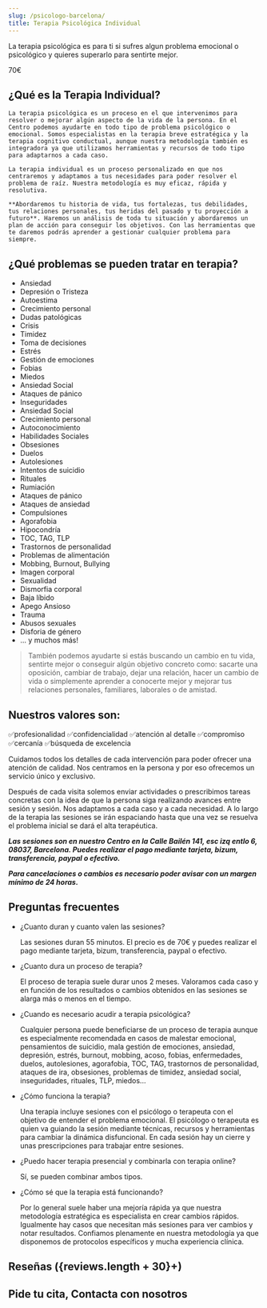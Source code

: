 ```yaml
---
slug: /psicologo-barcelona/
title: Terapia Psicológica Individual
---
```



La terapia psicológica es para ti si sufres algun problema emocional o psicológico y quieres superarlo para sentirte mejor.

<div class="inline-flex grow flex-col items-center justify-start gap-2 rounded-lg border-2 border-brand-300 bg-brand-50 p-4 sm:basis-1/3 lg:basis-0 lg:gap-4">
  <span>70€</span>
</div>

## ¿Qué es la Terapia Individual?

<div class="columns-2">
  <Picture
    alt="Terapia Psicológica Individual"
    src="https://placehold.co/600x400/EEE/31343C"
    width={600}
    height={400}
    class="m-0"
  />
  <div>

    La terapia psicológica es un proceso en el que intervenimos para resolver o mejorar algún aspecto de la vida de la persona. En el Centro podemos ayudarte en todo tipo de problema psicológico o emocional. Somos especialistas en la terapia breve estratégica y la terapia cognitivo conductual, aunque nuestra metodología también es integradora ya que utilizamos herramientas y recursos de todo tipo para adaptarnos a cada caso.

    La terapia individual es un proceso personalizado en que nos centraremos y adaptamos a tus necesidades para poder resolver el problema de raíz. Nuestra metodología es muy eficaz, rápida y resolutiva.

    **Abordaremos tu historia de vida, tus fortalezas, tus debilidades, tus relaciones personales, tus heridas del pasado y tu proyección a futuro**. Haremos un análisis de toda tu situación y abordaremos un plan de acción para conseguir los objetivos. Con las herramientas que te daremos podrás aprender a gestionar cualquier problema para siempre.

  </div>
</div>


<ComoEsLaTerapia tipo="presencial" />


<Checks>

## ¿Qué problemas se pueden tratar en terapia?

- Ansiedad
- Depresión o Tristeza
- Autoestima
- Crecimiento personal
- Dudas patológicas
- Crisis
- Timidez
- Toma de decisiones
- Estrés
- Gestión de emociones
- Fobias
- Miedos
- Ansiedad Social
- Ataques de pánico
- Inseguridades
- Ansiedad Social
- Crecimiento personal
- Autoconocimiento
- Habilidades Sociales
- Obsesiones
- Duelos
- Autolesiones
- Intentos de suicidio
- Rituales
- Rumiación
- Ataques de pánico
- Ataques de ansiedad
- Compulsiones
- Agorafobia
- Hipocondría
- TOC, TAG, TLP
- Trastornos de personalidad
- Problemas de alimentación
- Mobbing, Burnout, Bullying
- Imagen corporal
- Sexualidad
- Dismorfia corporal
- Baja líbido
- Apego Ansioso
- Trauma
- Abusos sexuales
- Disforia de género
- ... y muchos más!

</Checks>

> También podemos ayudarte si estás buscando un cambio en tu vida, sentirte mejor o conseguir algún objetivo concreto como: sacarte una oposición, cambiar de trabajo, dejar una relación, hacer un cambio de vida o simplemente aprender a conocerte mejor y mejorar tus relaciones personales, familiares, laborales o de amistad.

## Nuestros valores son:

✅profesionalidad
✅confidencialidad
✅atención al detalle
✅compromiso
✅cercanía
✅búsqueda de excelencia

Cuidamos todos los detalles de cada intervención para poder ofrecer una atención de calidad. Nos centramos en la persona y por eso ofrecemos un servicio único y exclusivo.

Después de cada visita solemos enviar actividades o prescribimos tareas concretas con la idea de que la persona siga realizando avances entre sesión y sesión. Nos adaptamos a cada caso y a cada necesidad. A lo largo de la terapia las sesiones se irán espaciando hasta que una vez se resuelva el problema inicial se dará el alta terapéutica.

**_Las sesiones son en nuestro Centro en la Calle Bailén 141, esc izq entlo 6, 08037, Barcelona. Puedes realizar el pago mediante tarjeta, bizum, transferencia, paypal o efectivo._**

**_Para cancelaciones o cambios es necesario poder avisar con un margen mínimo de 24 horas._**

## Preguntas frecuentes

<div class="faq">

- ¿Cuanto duran y cuanto valen las sesiones?

  Las sesiones duran 55 minutos. El precio es de 70€ y puedes realizar el pago mediante tarjeta, bizum, transferencia, paypal o efectivo.

- ¿Cuanto dura un proceso de terapia?

  El proceso de terapia suele durar unos 2 meses. Valoramos cada caso y en función de los resultados o cambios obtenidos en las sesiones se alarga más o menos en el tiempo.

- ¿Cuando es necesario acudir a terapia psicológica?

  Cualquier persona puede beneficiarse de un proceso de terapia aunque es especialmente recomendada en casos de malestar emocional, pensamientos de suicidio, mala gestión de emociones, ansiedad, depresión, estrés, burnout, mobbing, acoso, fobias, enfermedades, duelos, autolesiones, agorafobia, TOC, TAG, trastornos de personalidad, ataques de ira, obsesiones, problemas de timidez, ansiedad social, inseguridades, rituales, TLP, miedos...

- ¿Cómo funciona la terapia?

  Una terapia incluye sesiones con el psicólogo o terapeuta con el objetivo de entender el problema emocional. El psicólogo o terapeuta es quien va guiando la sesión mediante técnicas, recursos y herramientas para cambiar la dinámica disfuncional. En cada sesión hay un cierre y unas prescripciones para trabajar entre sesiones.

- ¿Puedo hacer terapia presencial y combinarla con terapia online?

  Sí, se pueden combinar ambos tipos.

- ¿Cómo sé que la terapia está funcionando?

  Por lo general suele haber una mejoría rápida ya que nuestra metodología estratégica es especialista en crear cambios rápidos. Igualmente hay casos que necesitan más sesiones para ver cambios y notar resultados. Confiamos plenamente en nuestra metodología ya que disponemos de protocolos específicos y mucha experiencia clínica.

</div>


<div class="flex flex-col gap-x-12 md:flex-row">
  <div class="basis-1/2">
    <h2>Reseñas ({reviews.length + 30}+)</h2>
    <Reviews />
  </div>
  <div class="basis-1/2">
    <h2>Pide tu cita, Contacta con nosotros</h2>
    <ContactForm />
  </div>
</div>
